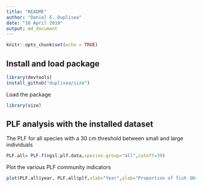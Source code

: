 ```yaml
---
title: "README"
author: "Daniel E. Duplisea"
date: "16 April 2019"
output: md_document
---
```


```r
knitr::opts_chunk$set(echo = TRUE)
```

## Install and load package

```r
library(devtools)
install_github("duplisea/size")
```

Load the package
```r
library(size)
```

## PLF analysis with the installed dataset

The PLF for all species with a 30 cm threshold between small and large individuals
```r
PLF.all= PLF.f(ngsl.plf.data,species.group="all",cutoff=30)
```

Plot the various PLF community indicators
```r
plot(PLF.all$year, PLF.all$plf,xlab="Year",ylab="Proportion of fish 30cm and larger",type="l",lwd=2)
```
